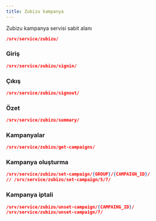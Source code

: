 ```yaml
---
title: Zubizu kampanya 
---
```


Zubizu kampanya servisi sabit alanı


```json
/srv/service/zubizu/
```

### Giriş 
```json
/srv/service/zubizu/signin/
```

### Çıkış 
```json
/srv/service/zubizu/signout/

```
### Özet
```json
/srv/service/zubizu/summary/

```

### Kampanyalar
```json
/srv/service/zubizu/get-campaigns/

```
### Kampanya oluşturma
```json
/srv/service/zubizu/set-campaign/{GROUP}/{CAMPAIGN_ID}/
// /srv/service/zubizu/set-campaign/5/7/

```
### Kampanya iptali
```json
/srv/service/zubizu/unset-campaign/{CAMPAING_ID}/
/srv/service/zubizu/unset-campaign/7/

```
